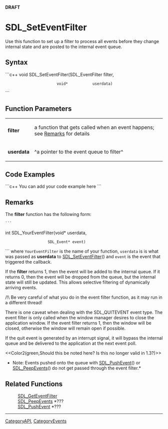 <!-- pragma section-numbers off -->
<!-- pragma disable-camelcase -->
'''DRAFT'''

= SDL_SetEventFilter =
Use this function to set up a filter to process all events before they change internal state and are posted to the internal event queue.


== Syntax ==
```c++
void SDL_SetEventFilter(SDL_EventFilter filter,
                        void*           userdata)
```

== Function Parameters ==
{|
|'''filter'''
|a function that gets called when an event happens; see [[#Remarks|Remarks]] for details
|-
|'''userdata'''
|^a pointer to the event queue to filter^
|}

== Code Examples ==
```c++
You can add your code example here
```

== Remarks ==
<!-- #The following is included on SDL_AddEventWatch and SDL_DelEventWatch.  Any changes between these comments will be reflected on those pages.  Please use caution when editing.  Start Include here. -->

The '''filter''' function has the following form:
 ```
int SDL_YourEventFilter(void*      userdata,
                    SDL_Event* event)
```
<!-- #End Include here -->
where <code>YourEventFilter</code> is the name of your function, <code>userdata</code> is is what was passed as '''userdata''' to [[SDL_SetEventFilter]]() and <code>event</code> is the event that triggered the callback.


If the '''filter''' returns 1, then the event will be added to the internal queue.
If it returns 0, then the event will be dropped from the queue, but the internal state will still be updated.  This allows selective filtering of dynamically arriving events.

/!\ Be very careful of what you do in the event filter function, as it may run in a different thread!

There is one caveat when dealing with the SDL_QUITEVENT event type.  The event filter is only called when the window manager desires to close the application window.  If the event filter returns 1, then the window will be closed, otherwise the window will remain open if possible.

If the quit event is generated by an interrupt signal, it will bypass the internal queue and be delivered to the application at the next event poll.

<<Color2(green,Should this be noted here?  Is this no longer valid in 1.3?)>>
*Note: Events pushed onto the queue with [[SDL_PushEvent]]() or [[SDL_PeepEvents]]() do not get passed through the event filter.* 

== Related Functions ==
:[[SDL_GetEventFilter]]
:[[SDL_PeepEvents]] *???
:[[SDL_PushEvent]] *???

----
[[CategoryAPI]], [[CategoryEvents]]

